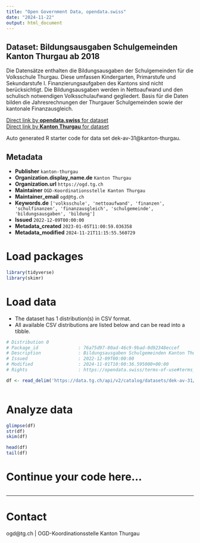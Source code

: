 ```yaml
---
title: "Open Government Data, opendata.swiss"
date: "2024-11-22"
output: html_document
---
```


## Dataset: Bildungsausgaben Schulgemeinden Kanton Thurgau ab 2018

Die Datensätze enthalten die Bildungsausgaben der Schulgemeinden für die Volksschule Thurgau. Diese umfassen Kindergarten, Primarstufe und Sekundarstufe I. Finanzierungsaufgaben des Kantons sind nicht berücksichtigt. Die Bildungsausgaben werden in Nettoaufwand und den schulisch notwendigen Volksschulaufwand gegliedert. Basis für die Daten bilden die Jahresrechnungen der Thurgauer Schulgemeinden sowie der kantonale Finanzausgleich.

[Direct link by **opendata.swiss** for dataset](https://opendata.swiss/de/dataset/bildungsausgaben-schulgemeinden-kanton-thurgau-ab-2018)<br>
[Direct link by **Kanton Thurgau** for dataset](https://data.tg.ch/explore/dataset/dek-av-31/)

Auto generated R starter code for data set dek-av-31@kanton-thurgau.

## Metadata

- **Publisher** `kanton-thurgau`
- **Organization.display_name.de** `Kanton Thurgau`
- **Organization.url** `https://ogd.tg.ch`
- **Maintainer** `OGD-Koordinationsstelle Kanton Thurgau`
- **Maintainer_email** `ogd@tg.ch`
- **Keywords.de** `['volksschule', 'nettoaufwand', 'finanzen', 'schulfinanzen', 'finanzausgleich', 'schulgemeinde', 'bildungsausgaben', 'bildung']`
- **Issued** `2022-12-09T00:00:00`
- **Metadata_created** `2023-01-05T11:00:59.036358`
- **Metadata_modified** `2024-11-21T11:15:55.560729`


# Load packages

```r

library(tidyverse)
library(skimr)

```

# Load data

-   The dataset has 1 distribution(s) in CSV format.
-   All available CSV distributions are listed below and can be read into a tibble.

```r

# Distribution 0
# Package_id               : 76a75d97-80ad-46c9-9bad-0d92348eccef
# Description              : Bildungsausgaben Schulgemeinden Kanton Thurgau ab 2018 (csv)
# Issued                   : 2022-12-09T00:00:00
# Modified                 : 2024-11-01T10:00:36.595000+00:00
# Rights                   : https://opendata.swiss/terms-of-use#terms_by

df <- read_delim('https://data.tg.ch/api/v2/catalog/datasets/dek-av-31/exports/csv?use_labels=true')



```

# Analyze data

```r

glimpse(df)
str(df)
skim(df)

head(df)
tail(df)

```

# Continue your code here...

```r

```

------------------------------------------------------------------------

# Contact

ogd@tg.ch | OGD-Koordinationsstelle Kanton Thurgau
